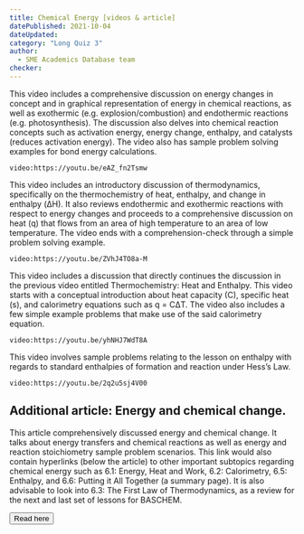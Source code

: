 ```yaml
---
title: Chemical Energy [videos & article]
datePublished: 2021-10-04
dateUpdated: 
category: "Long Quiz 3"
author: 
  - SME Academics Database team
checker: 
---
```


This video includes a comprehensive discussion on energy changes in concept and in graphical representation of energy in chemical reactions, as well as exothermic (e.g. explosion/combustion) and endothermic reactions (e.g. photosynthesis). The discussion also delves into chemical reaction concepts such as activation energy, energy change, enthalpy, and catalysts (reduces activation energy). The video also has sample problem solving examples for bond energy calculations. 

`video:https://youtu.be/eAZ_fn2Tsmw`

This video includes an introductory discussion of thermodynamics, specifically on the thermochemistry of heat, enthalpy, and change in enthalpy (ΔH). It also reviews endothermic and exothermic reactions with respect to energy changes and proceeds to a comprehensive discussion on heat (q) that flows from an area of high temperature to an area of low temperature. The video ends with a comprehension-check through  a simple problem solving example. 

`video:https://youtu.be/ZVhJ4TO8a-M`

This video includes a discussion that directly continues the discussion in the previous video entitled Thermochemistry: Heat and Enthalpy. This video starts with a conceptual introduction about heat capacity (C), specific heat (s), and calorimetry equations such as q = CΔT. The video also includes a few simple example problems that make use of the said calorimetry equation. 

`video:https://youtu.be/yhNHJ7WdT8A`

This video involves sample problems relating to the lesson on enthalpy with regards to standard enthalpies of formation and reaction under Hess’s Law. 

`video:https://youtu.be/2q2u5sj4V00`


## Additional article: Energy and chemical change. 

This article comprehensively discussed energy and chemical change. It talks about energy transfers and chemical reactions as well as energy and reaction stoichiometry sample problem scenarios. This link would also contain hyperlinks (below the article) to other important subtopics regarding chemical energy such as 6.1: Energy, Heat and Work, 6.2: Calorimetry, 6.5: Enthalpy, and 6.6: Putting it All Together (a summary page). It is also advisable to look into 6.3: The First Law of Thermodynamics, as a review for the next and last set of lessons for BASCHEM.

<a href="https://chem.libretexts.org/Courses/City_College_of_San_Francisco/Chemistry_101A/Topic_D%3A_Thermochemistry/6%3A_Thermochemistry/6.04%3A_Energy_and_Chemical_Change" target="_blank"><button className="btn">Read here</button></a>
